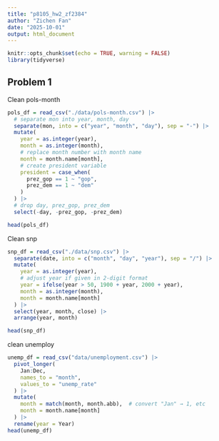 ```yaml
---
title: "p8105_hw2_zf2384"
author: "Zichen Fan"
date: "2025-10-01"
output: html_document
---
```


```r
knitr::opts_chunk$set(echo = TRUE, warning = FALSE)
library(tidyverse)
```

## Problem 1
Clean pols-month
```r
pols_df = read_csv("./data/pols-month.csv") |>
  # separate mon into year, month, day
  separate(mon, into = c("year", "month", "day"), sep = "-") |>
  mutate(
    year = as.integer(year),
    month = as.integer(month),
    # replace month number with month name
    month = month.name[month],
    # create president variable
    president = case_when(
      prez_gop == 1 ~ "gop",
      prez_dem == 1 ~ "dem"
    )
  ) |>
  # drop day, prez_gop, prez_dem
  select(-day, -prez_gop, -prez_dem)

head(pols_df)

```
 
Clean snp
```r
snp_df = read_csv("./data/snp.csv") |>
  separate(date, into = c("month", "day", "year"), sep = "/") |>
  mutate(
    year = as.integer(year),
    # adjust year if given in 2-digit format
    year = ifelse(year > 50, 1900 + year, 2000 + year),
    month = as.integer(month),
    month = month.name[month]
  ) |>
  select(year, month, close) |>
  arrange(year, month)

head(snp_df)

```

clean unemploy
```r
unemp_df = read_csv("data/unemployment.csv") |>
  pivot_longer(
    Jan:Dec,
    names_to = "month",
    values_to = "unemp_rate"
  ) |>
  mutate(
    month = match(month, month.abb),  # convert "Jan" → 1, etc
    month = month.name[month]
  ) |>
  rename(year = Year)
head(unemp_df)

```

